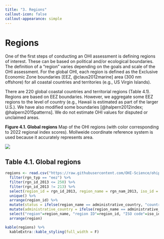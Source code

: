 ```yaml
---
title: "3. Regions"
callout-icon: false
callout-appearance: simple
---
```


# Regions

One of the first steps of conducting an OHI assessment is defining regions of interest. These can be based on political and/or ecological boundaries. The definition of a “region” varies depending on the goals and scale of the OHI assessment. For the global OHI, each region is defined as the Exclusive Economic Zone boundaries [EEZ, @claus2012marine] area (300 nm offshore) for all coastal countries and territories (e.g., US Virgin Islands).

There are 220 global coastal countries and territorial regions (Table 4.1). Regions are based on EEZ boundaries. However, we aggregate some EEZ regions to the level of country (e.g., Hawaii is estimated as part of the larger U.S.). We have also modified some boundaries [@halpern2012index; @halpern2015patterns]. We do not estimate OHI values for disputed or unclaimed areas.

**Figure 4.1. Global regions** Map of the OHI regions (with color corresponding to 2022 regional index scores). Mollweide coordinate reference system is used because it accurately represents area.

![](media/figs/global_map_Index_2023_mol.png){fig-align="center"}


::: {.callout-note collapse=true}
# Table 4.1. Global regions
```r

regions <- read.csv("https://raw.githubusercontent.com/OHI-Science/ohiprep/master/src/LookupTables/eez_rgn_2013master.csv", stringsAsFactors = FALSE) %>%
  filter(rgn_typ == "eez") %>%
  filter(rgn_id_2013 <= 250) %>%
  filter(rgn_id_2013 != 213) %>%
  select(region_id = rgn_id_2013, region_name = rgn_nam_2013, iso_id = eez_iso3, administrative_country=sov_nam) %>%
  unique() %>%
  arrange(region_id) %>%
  mutate(status = ifelse(region_name == administrative_country, "country", "territory")) %>%
  mutate(administrative_country = ifelse(region_name == administrative_country, "", administrative_country)) %>%
  select("region"=region_name, "region ID"=region_id, "ISO code"=iso_id, type=status, "administrative country" =administrative_country) %>%
  arrange(region)

kable(regions) %>%
  kableExtra::kable_styling(full_width = F)
```
:::
